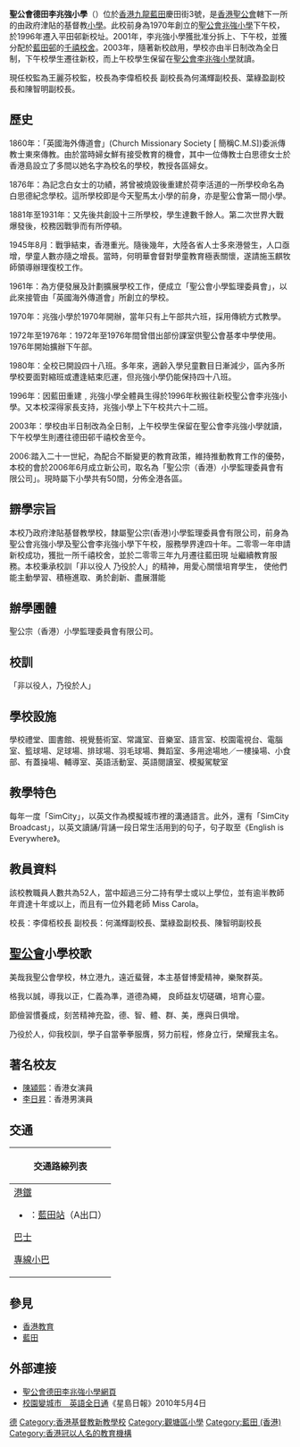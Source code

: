 
{{Infobox school
| name = 聖公會德田李兆強小學<br/>Sheng Kung Tak Tin Lee Shiu Keung Primary School
| image = [[File:S.K.H._Tak_Tin_Lee_Siu_Keung_Primary_School_(blue_sky).jpg|280px]]
| established = 2003年
| type = 全日制津貼小學
| language = 中文（英文科除外）
| religion = 基督教
| affiliation = 
| district = [[觀塘區|觀塘區]]
| grades = 小一至小六
| president = 
| principal = 李偉栢先生
| vice_principal = 葉綠盈女士
| staff = 52人
| students = 
| athletics = 
| conference = 
| address = {{HKG}}[[九龍|九龍]][[藍田_(香港)|藍田]]慶田街3號
| tel = {{tel|852|2775 9338}}
| fax = {{tel|852|2775 9882}}
| website = {{url|http://www.skhttlsk.edu.hk}}
}}

'''聖公會德田李兆強小學'''（{{lang-en|S.K.H. Tak Tin Lee Siu Keung Primary School}}）位於[[香港|香港]][[九龍|九龍]][[藍田_(香港)|藍田]]慶田街3號，是[[香港聖公會|香港聖公會]]轄下一所的由政府津貼的基督教[[小學|小學]]。此校前身為1970年創立的[[聖公會兆強小學|聖公會兆強小學]]下午校，於1996年遷入平田邨新校址。2001年，李兆強小學獲批准分拆上、下午校，並獲分配於[[藍田邨|藍田邨]]的[[千禧校舍|千禧校舍]]。2003年，隨著新校啟用，學校亦由半日制改為全日制，下午校學生遷往新校，而上午校學生保留在[[聖公會李兆強小學|聖公會李兆強小學]]就讀。

現任校監為王麗芬校監，校長為李偉栢校長 副校長為何滿輝副校長、葉綠盈副校長和陳智明副校長。　

==歷史==

1860年：「英國海外傳道會」(Church Missionary Society [ 簡稱C.M.S])委派傳教士東來傳教。由於當時婦女鮮有接受教育的機會，其中一位傳教士白思德女士於香港島設立了多間以她名字為校名的學校，教授各區婦女。
 
1876年：為記念白女士的功績，將曾被燒毀後重建於荷李活道的一所學校命名為白思德紀念學校。這所學校即是今天聖馬太小學的前身，亦是聖公會第一間小學。

1881年至1931年：又先後共創設十三所學校，學生達數千餘人。第二次世界大戰爆發後，校務因戰爭而有所停頓。
 
1945年8月：戰爭結束，香港重光。隨後幾年，大陸各省人士多來港營生，人口亟增，學童人數亦隨之增長。當時，何明華會督對學童教育極表關懷，遂請施玉麒牧師領導辦理復校工作。

1961年：為方便發展及計劃擴展學校工作，便成立「聖公會小學監理委員會」，以此來接管由「英國海外傳道會」所創立的學校。
 
1970年：兆強小學於1970年開辦，當年只有上午部共六班，採用傳統方式教學。

1972年至1976年：1972年至1976年間曾借出部份課室供聖公會基孝中學使用。1976年開始擴辦下午部。

1980年：全校已開設四十八班。多年來，適齡入學兒童數目日漸減少，區內多所學校要面對縮班或遭逢結束厄運，但兆強小學仍能保持四十八班。

1996年：因藍田重建﹐兆強小學全體員生得於1996年秋搬往新校聖公會李兆強小學。又本校深得家長支持，兆強小學上下午校共六十二班。

2003年：學校由半日制改為全日制，上午校學生保留在聖公會李兆強小學就讀，下午校學生則遷往德田邨千禧校舍至今。

2006:踏入二十一世紀，為配合不斷變更的教育政策，維持推動教育工作的優勢，本校的會於2006年6月成立新公司，取名為「聖公宗（香港）小學監理委員會有限公司」。現時屬下小學共有50間，分佈全港各區。

==辧學宗旨==
本校乃政府津貼基督教學校，隸屬聖公宗(香港)小學監理委員會有限公司，前身為聖公會兆強小學及聖公會李兆強小學下午校，服務學界達四十年。二零零一年申請新校成功，獲批一所千禧校舍，並於二零零三年九月遷往藍田現 址繼續教育服務。本校秉承校訓「非以役人 乃役於人」的精神，用愛心關懷培育學生， 使他們能主動學習、積極進取、勇於創新、盡展潛能

==辦學圑體==

聖公宗（香港）小學監理委員會有限公司。

==校訓==
「非以役人，乃役於人」

==學校設施==
學校禮堂、圖書館、視覺藝術室、常識室、音樂室、語言室、校園電視台、電腦室、籃球場、足球場、排球場、羽毛球場、舞蹈室、多用途場地／一樓操場、小食部、有蓋操場、輔導室、英語活動室、英語閱讀室、模擬駕駛室

==教學特色==
每年一度「SimCity」，以英文作為模擬城市裡的溝通語言。此外，還有「SimCity Broadcast」，以英文讀誦/背誦一段日常生活用到的句子，句子取至《English is Everywhere》。

==教員資料==
該校教職員人數共為52人，當中超過三分二持有學士或以上學位，並有逾半教師年資達十年或以上，而且有一位外籍老師 Miss Carola。

校長：李偉栢校長
副校長：何滿輝副校長、葉綠盈副校長、陳智明副校長

== [[聖公會|聖公會]]小學校歌 ==
美哉我聖公會學校，林立港九，遠近蜚聲，本主基督博愛精神，樂聚群英。

格我以誠，導我以正，仁義為準，道德為繩， 良師益友切磋礪，培育心靈。

節儉習慣養成，刻苦精神充盈，德、智、體、群、美，應與日俱增。

乃役於人，仰我校訓，學子自當拳拳服膺，努力前程，修身立行，榮耀我主名。



==著名校友==
* [[陳潁熙|陳潁熙]]：香港女演員
* [[李日昇|李日昇]]：香港男演員

==交通==
{| class="mw-collapsible mw-collapsed wikitable" style="margin: 0 auto; width: auto;" 
! 交通路線列表
|-
|
;[[港鐵|港鐵]]
*{{港鐵路線標誌|KTL}}：[[藍田站_(香港)|藍田站]]（A出口）
;[[香港巴士|巴士]]
{{九龍新界巴士簡單列表|6P|14D|14H|15|15A|15X|16M|38|38P|40A|74S|88X|215X|216M}}
{{過海隧道巴士簡單列表|603|603A|603P|603S}}
{{大嶼山巴士簡單列表|E22|E22X}}
;[[香港小型巴士|專線小巴]]
{{九龍專線小巴簡單列表|24|24M|60|76A|87}}
|}

==參見==
*[[香港教育|香港教育]]
*[[藍田_(香港)|藍田]]

==外部連接==
* [http://www.skhttlsk.edu.hk/ 聖公會德田李兆強小學網頁]
* [http://edu.singtao.com/chi-p/article_details.asp?article_id=716&catid_str=5,15 校園變城市　英語全日通]{{dead link|date=2018年4月 |bot=InternetArchiveBot |fix-attempted=yes }}《星島日報》2010年5月4日

{{香港聖公會院校}}

[[Category:香港聖公會小學|德]]
[[Category:香港基督教新教學校|Category:香港基督教新教學校]]
[[Category:觀塘區小學|Category:觀塘區小學]]
[[Category:藍田_(香港)|Category:藍田 (香港)]]
[[Category:香港冠以人名的教育機構|Category:香港冠以人名的教育機構]]